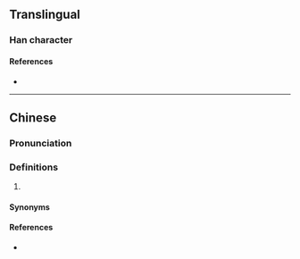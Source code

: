 {{character info/new}}
==Translingual==

===Han character===
{{Han char|rn=38|rad=女|as=10|sn=13|four=|canj=MFMWV|ids=⿱不要}}

====References====
* {{Han ref|kx=0269.181|hdz=21071.130|uh=5AD1|ud=23249}}

----

==Chinese==
{{zh-forms}}

===Pronunciation===
{{zh-pron
|m=biáo
|m-s=biao4
|c=biu3
|mn=biàu
|cat=
}}

===Definitions===
{{zh-hanzi}}

# {{lb|zh|regional|dialectal}} {{contraction of|lang=zh|不要}}

====Synonyms====
{{zh-dial|別}}

====References====
* {{R:yue:Jyutping Database}}